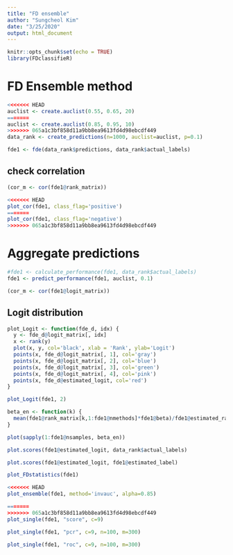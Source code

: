 ```yaml
---
title: "FD ensemble"
author: "Sungcheol Kim"
date: "3/25/2020"
output: html_document
---
```


```r
knitr::opts_chunk$set(echo = TRUE)
library(FDclassifieR)
```

# FD Ensemble method

```r
<<<<<<< HEAD
auclist <- create.auclist(0.55, 0.65, 20)
=======
auclist <- create.auclist(0.85, 0.95, 10)
>>>>>>> 065a1c3bf858d11a9bb8ea9613fd4d98ebcdf449
data_rank <- create_predictions(n=1000, auclist=auclist, p=0.1)
```

```r
fde1 <- fde(data_rank$predictions, data_rank$actual_labels)
```

## check correlation

```r
(cor_m <- cor(fde1@rank_matrix))
```

```r
<<<<<<< HEAD
plot_cor(fde1, class_flag='positive')
=======
plot_cor(fde1, class_flag='negative')
>>>>>>> 065a1c3bf858d11a9bb8ea9613fd4d98ebcdf449
```

# Aggregate predictions

```r
#fde1 <- calculate_performance(fde1, data_rank$actual_labels)
fde1 <- predict_performance(fde1, auclist, 0.1)
```

```r
(cor_m <- cor(fde1@logit_matrix))
```

## Logit distribution

```r
plot_Logit <- function(fde_d, idx) {
  y <- fde_d@logit_matrix[, idx]
  x <- rank(y)
  plot(x, y, col='black', xlab = 'Rank', ylab='Logit')
  points(x, fde_d@logit_matrix[, 1], col='gray')
  points(x, fde_d@logit_matrix[, 2], col='blue')
  points(x, fde_d@logit_matrix[, 3], col='green')
  points(x, fde_d@logit_matrix[, 4], col='pink')
  points(x, fde_d@estimated_logit, col='red')
}

plot_Logit(fde1, 2)
```

```r
beta_en <- function(k) {
  mean(fde1@rank_matrix[k,1:fde1@nmethods]*fde1@beta)/fde1@estimated_rank[k]
}

plot(sapply(1:fde1@nsamples, beta_en))
```


```r
plot.scores(fde1@estimated_logit, data_rank$actual_labels)
```

```r
plot.scores(fde1@estimated_logit, fde1@estimated_label)
```

```r
plot_FDstatistics(fde1)
```

```r
<<<<<<< HEAD
plot_ensemble(fde1, method='invauc', alpha=0.85)
```

```r
=======
>>>>>>> 065a1c3bf858d11a9bb8ea9613fd4d98ebcdf449
plot_single(fde1, "score", c=9)
```

```r
plot_single(fde1, "pcr", c=9, n=100, m=300)
```

```r
plot_single(fde1, "roc", c=9, n=100, m=300)
```
